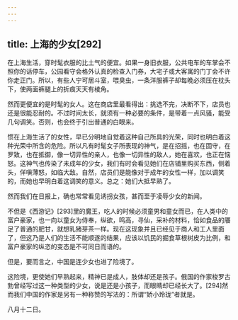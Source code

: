 ```yaml
---
---
---
```

title: 上海的少女[292]
---




在上海生活，穿时髦衣服的比土气的便宜。如果一身旧衣服，公共电车的车掌会不照你的话停车，公园看守会格外认真的检查入门券，大宅子或大客寓的门丁会不许你走正门。所以，有些人宁可居斗室，喂臭虫，一条洋服裤子却每晚必须压在枕头下，使两面裤腿上的折痕天天有棱角。

然而更便宜的是时髦的女人。这在商店里最看得出：挑选不完，决断不下，店员也还是很能忍耐的。不过时间太长，就须有一种必要的条件，是带着一点风骚，能受几句调笑。否则，也会终于引出普通的白眼来。

惯在上海生活了的女性，早已分明地自觉着这种自己所具的光荣，同时也明白着这种光荣中所含的危险。所以凡有时髦女子所表现的神气，是在招摇，也在固守，在罗致，也在抵御，像一切异性的亲人，也像一切异性的敌人，她在喜欢，也正在恼怒。这神气也传染了未成年的少女，我们有时会看见她们在店铺里购买东西，侧着头，佯嗔薄怒，如临大敌。自然，店员们是能像对于成年的女性一样，加以调笑的，而她也早明白着这调笑的意义。总之：她们大抵早熟了。

然而我们在日报上，确也常常看见诱拐女孩，甚而至于凌辱少女的新闻。

不但是《西游记》[293]里的魔王，吃人的时候必须童男和童女而已，在人类中的富户豪家，也一向以童女为侍奉，纵欲，鸣高，寻仙，采补的材料，恰如食品的餍足了普通的肥甘，就想乳猪芽茶一样。现在这现象并且已经见于商人和工人里面了，但这乃是人们的生活不能顺遂的结果，应该以饥民的掘食草根树皮为比例，和富户豪家的纵恣的变态是不可同日而语的。

但是，要而言之，中国是连少女也进了险境了。

这险境，更使她们早熟起来，精神已是成人，肢体却还是孩子。俄国的作家梭罗古勃曾经写过这一种类型的少女，说是还是小孩子，而眼睛却已经长大了。[294]然而我们中国的作家是另有一种称赞的写法的：所谓“娇小玲珑”者就是。

八月十二日。